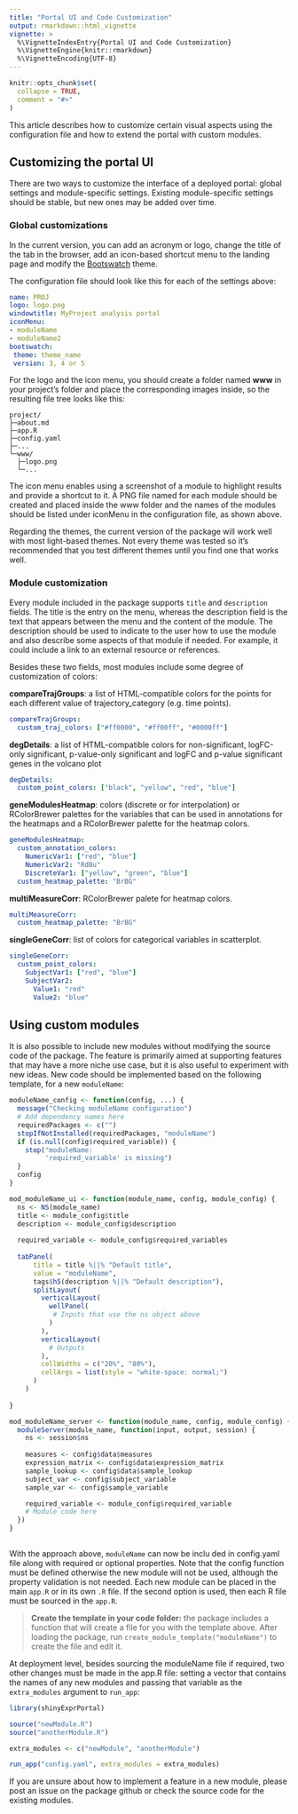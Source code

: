 ```yaml
---
title: "Portal UI and Code Customization"
output: rmarkdown::html_vignette
vignette: >
  %\VignetteIndexEntry{Portal UI and Code Customization}
  %\VignetteEngine{knitr::rmarkdown}
  %\VignetteEncoding{UTF-8}
---
```


```r
knitr::opts_chunk$set(
  collapse = TRUE,
  comment = "#>"
)
```

This article describes how to customize certain visual aspects using the configuration file and how to extend the portal with custom modules.

## Customizing the portal UI

There are two ways to customize the interface of a deployed portal: global settings and module-specific settings. Existing module-specific settings should be stable, but new ones may be added over time.

### Global customizations

In the current version, you can add an acronym or logo, change the title of the tab in the browser, add an icon-based shortcut menu to the landing page and modify the [Bootswatch](https://bootswatch.com) theme.

The configuration file should look like this for each of the settings above:

```yaml
name: PROJ
logo: logo.png
windowtitle: MyProject analysis portal
iconMenu:
- moduleName
- moduleName2
bootswatch:
 theme: theme_name
 version: 3, 4 or 5
```

For the logo and the icon menu, you should create a folder named **www** in your project's folder and place the corresponding images inside, so the resulting file tree looks like this:

```
project/
├─about.md
├─app.R
├─config.yaml
├─...
└─www/
  ├─logo.png
  └─...
```

The icon menu enables using a screenshot of a module to highlight results and provide a shortcut to it. A PNG file named for each module should be created and placed inside the www folder and the names of the modules should be listed under iconMenu in the configuration file, as shown above.

Regarding the themes, the current version of the package will work well with most light-based themes. Not every theme was tested so it's recommended that you test different themes until you find one that works well.

### Module customization

Every module included in the package supports `title` and `description` fields. The title is the entry on the menu, whereas the description field is the text that appears between the menu and the content of the module. The description should be used to indicate to the user how to use the module and also describe some aspects of that module if needed. For example, it could include a link to an external resource or references.

Besides these two fields, most modules include some degree of customization of colors:

**compareTrajGroups**: a list of HTML-compatible colors for the points for each different value of trajectory_category (e.g. time points).

```yaml
compareTrajGroups:
  custom_traj_colors: ["#ff0000", "#ff00ff", "#0000ff"]
```
**degDetails**: a list of HTML-compatible colors for non-significant, logFC-only significant, p-value-only significant and logFC and p-value significant genes in the volcano plot

```yaml
degDetails:
  custom_point_colors: ["black", "yellow", "red", "blue"]
```

**geneModulesHeatmap**: colors (discrete or for interpolation) or RColorBrewer palettes for the variables that can be used in annotations for the heatmaps and a RColorBrewer palette for the heatmap colors.
  
```yaml
geneModulesHeatmap:
  custom_annotation_colors:
    NumericVar1: ["red", "blue"]
    NumericVar2: "RdBu"
    DiscreteVar1: ["yellow", "green", "blue"]
  custom_heatmap_palette: "BrBG"
```

**multiMeasureCorr**: RColorBrewer palete for heatmap colors.

```yaml
multiMeasureCorr:
  custom_heatmap_palette: "BrBG"
```
**singleGeneCorr**: list of colors for categorical variables in scatterplot.

```yaml
singleGeneCorr:
  custom_point_colors:
    SubjectVar1: ["red", "blue"]
    SubjectVar2:
      Value1: "red"
      Value2: "blue"
```

## Using custom modules

It is also possible to include new modules without modifying the source code of the package. The feature is primarily aimed at supporting features that may have a more niche use case, but it is also useful to experiment with new ideas. New code should be implemented based on the following template, for a new `moduleName`:

```r
moduleName_config <- function(config, ...) { 
  message("Checking moduleName configuration")
  # Add dependency names here
  requiredPackages <- c("")
  stopIfNotInstalled(requiredPackages, "moduleName")
  if (is.null(config$required_variable)) {
    stop("moduleName: 
         'required_variable' is missing")
  }
  config
}

mod_moduleName_ui <- function(module_name, config, module_config) {
  ns <- NS(module_name)
  title <- module_config$title
  description <- module_config$description
  
  required_variable <- module_config$required_variables
  
  tabPanel(
      title = title %||% "Default title",
      value = "moduleName",
      tags$h5(description %||% "Default description"),
      splitLayout(
        verticalLayout(
          wellPanel(
           # Inputs that use the ns object above
          )
        ),
        verticalLayout(
          # Outputs
        ),
        cellWidths = c("20%", "80%"),
        cellArgs = list(style = "white-space: normal;")
      )
    )
  
}

mod_moduleName_server <- function(module_name, config, module_config) {
  moduleServer(module_name, function(input, output, session) {
    ns <- session$ns
    
    measures <- config$data$measures
    expression_matrix <- config$data$expression_matrix
    sample_lookup <- config$data$sample_lookup
    subject_var <- config$subject_variable
    sample_var <- config$sample_variable

    required_variable <- module_config$required_variable
    # Module code here
  })
}
  
```

With the approach above, `moduleName` can now be inclu ded in config.yaml file along with required or optional properties. Note that the config function must be defined otherwise the new module will not be used, although the property validation is not needed. Each new module can be placed in the main `app.R` or in its own `.R` file. If the second option is used, then each R file must be sourced in the `app.R`.

> **Create the template in your code folder:** the package includes a function that will create a file for you with the template above. After loading the package, run `create_module_template("moduleName")` to create the file and edit it.

At deployment level, besides sourcing the moduleName file if required, two other changes must be made in the app.R file: setting a vector that contains the names of any new modules and passing that variable as the `extra_modules` argument to `run_app`:

```r
library(shinyExprPortal)

source("newModule.R")
source("anotherModule.R")

extra_modules <- c("newModule", "anotherModule")

run_app("config.yaml", extra_modules = extra_modules)
```

If you are unsure about how to implement a feature in a new module, please post an issue on the package github or check the source code for the existing modules.